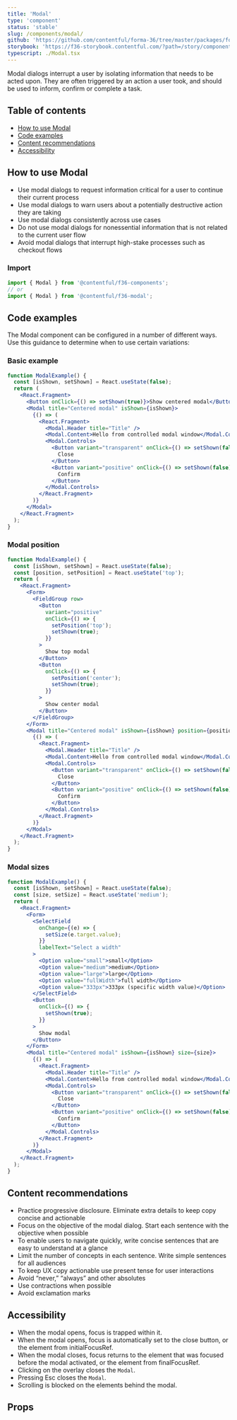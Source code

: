 ```yaml
---
title: 'Modal'
type: 'component'
status: 'stable'
slug: /components/modal/
github: 'https://github.com/contentful/forma-36/tree/master/packages/forma-36-react-components/src/components/Modal'
storybook: 'https://f36-storybook.contentful.com/?path=/story/components-modal--default'
typescript: ./Modal.tsx
---
```



Modal dialogs interrupt a user by isolating information that needs to be acted upon. They are often triggered by an action a user took, and should be used to inform, confirm or complete a task.

## Table of contents

- [How to use Modal](#how-to-use-modal)
- [Code examples](#code-examples)
- [Content recommendations](#content-recommendations)
- [Accessibility](#accessibility)

## How to use Modal

- Use modal dialogs to request information critical for a user to continue their current process
- Use modal dialogs to warn users about a potentially destructive action they are taking
- Use modal dialogs consistently across use cases
- Do not use modal dialogs for nonessential information that is not related to the current user flow
- Avoid modal dialogs that interrupt high-stake processes such as checkout flows

### Import

```js static=true
import { Modal } from '@contentful/f36-components';
// or
import { Modal } from '@contentful/f36-modal';
```

## Code examples

The Modal component can be configured in a number of different ways. Use this guidance to determine when to use certain variations:

### Basic example

```jsx
function ModalExample() {
  const [isShown, setShown] = React.useState(false);
  return (
    <React.Fragment>
      <Button onClick={() => setShown(true)}>Show centered modal</Button>
      <Modal title="Centered modal" isShown={isShown}>
        {() => (
          <React.Fragment>
            <Modal.Header title="Title" />
            <Modal.Content>Hello from controlled modal window</Modal.Content>
            <Modal.Controls>
              <Button variant="transparent" onClick={() => setShown(false)}>
                Close
              </Button>
              <Button variant="positive" onClick={() => setShown(false)}>
                Confirm
              </Button>
            </Modal.Controls>
          </React.Fragment>
        )}
      </Modal>
    </React.Fragment>
  );
}
```

### Modal position

```jsx
function ModalExample() {
  const [isShown, setShown] = React.useState(false);
  const [position, setPosition] = React.useState('top');
  return (
    <React.Fragment>
      <Form>
        <FieldGroup row>
          <Button
            variant="positive"
            onClick={() => {
              setPosition('top');
              setShown(true);
            }}
          >
            Show top modal
          </Button>
          <Button
            onClick={() => {
              setPosition('center');
              setShown(true);
            }}
          >
            Show center modal
          </Button>
        </FieldGroup>
      </Form>
      <Modal title="Centered modal" isShown={isShown} position={position}>
        {() => (
          <React.Fragment>
            <Modal.Header title="Title" />
            <Modal.Content>Hello from controlled modal window</Modal.Content>
            <Modal.Controls>
              <Button variant="transparent" onClick={() => setShown(false)}>
                Close
              </Button>
              <Button variant="positive" onClick={() => setShown(false)}>
                Confirm
              </Button>
            </Modal.Controls>
          </React.Fragment>
        )}
      </Modal>
    </React.Fragment>
  );
}
```

### Modal sizes

```jsx
function ModalExample() {
  const [isShown, setShown] = React.useState(false);
  const [size, setSize] = React.useState('medium');
  return (
    <React.Fragment>
      <Form>
        <SelectField
          onChange={(e) => {
            setSize(e.target.value);
          }}
          labelText="Select a width"
        >
          <Option value="small">small</Option>
          <Option value="medium">medium</Option>
          <Option value="large">large</Option>
          <Option value="fullWidth">full width</Option>
          <Option value="333px">333px (specific width value)</Option>
        </SelectField>
        <Button
          onClick={() => {
            setShown(true);
          }}
        >
          Show modal
        </Button>
      </Form>
      <Modal title="Centered modal" isShown={isShown} size={size}>
        {() => (
          <React.Fragment>
            <Modal.Header title="Title" />
            <Modal.Content>Hello from controlled modal window</Modal.Content>
            <Modal.Controls>
              <Button variant="transparent" onClick={() => setShown(false)}>
                Close
              </Button>
              <Button variant="positive" onClick={() => setShown(false)}>
                Confirm
              </Button>
            </Modal.Controls>
          </React.Fragment>
        )}
      </Modal>
    </React.Fragment>
  );
}
```

## Content recommendations

- Practice progressive disclosure. Eliminate extra details to keep copy concise and actionable
- Focus on the objective of the modal dialog. Start each sentence with the objective when possible
- To enable users to navigate quickly, write concise sentences that are easy to understand at a glance
- Limit the number of concepts in each sentence. Write simple sentences for all audiences
- To keep UX copy actionable use present tense for user interactions
- Avoid “never,” “always” and other absolutes
- Use contractions when possible
- Avoid exclamation marks

## Accessibility

- When the modal opens, focus is trapped within it.
- When the modal opens, focus is automatically set to the close button, or the element from initialFocusRef.
- When the modal closes, focus returns to the element that was focused before the modal activated, or the element from finalFocusRef.
- Clicking on the overlay closes the `Modal`.
- Pressing Esc closes the `Modal`.
- Scrolling is blocked on the elements behind the modal.

## Props

<Props of="Modal" />
